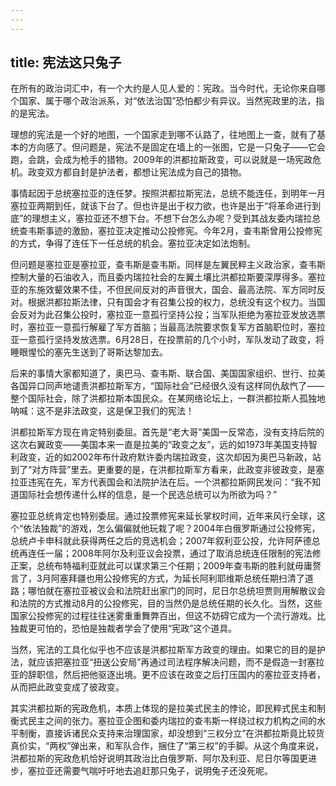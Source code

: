 ```yaml
---
---
---
```

title: 宪法这只兔子
---







在所有的政治词汇中，有一个大约是人见人爱的：宪政。当今时代，无论你来自哪个国家、属于哪个政治派系，对“依法治国”恐怕都少有异议。当然宪政里的法，指的是宪法。

理想的宪法是一个好的地图，一个国家走到哪不认路了，往地图上一查，就有了基本的方向感了。但问题是，宪法不是固定在墙上的一张图，它是一只兔子——它会跑，会跳，会成为枪手的猎物。2009年的洪都拉斯政变，可以说就是一场宪政危机。政变双方都自封是护法者，都想让宪法成为自己的猎物。

事情起因于总统塞拉亚的连任梦。按照洪都拉斯宪法，总统不能连任，到明年一月塞拉亚两期到任，就该下台了。但也许是出于权力欲，也许是出于“将革命进行到底”的理想主义，塞拉亚还不想下台。不想下台怎么办呢？受到其战友委内瑞拉总统查韦斯事迹的激励，塞拉亚决定推动公投修宪。今年2月，查韦斯曾用公投修宪的方式，争得了连任下一任总统的机会。塞拉亚决定如法炮制。

但问题是塞拉亚是塞拉亚，查韦斯是查韦斯。同样是左翼民粹主义政治家，查韦斯控制大量的石油收入，而且委内瑞拉社会的左翼土壤比洪都拉斯要深厚得多。塞拉亚的东施效颦效果不佳，不但民间反对的声音很大，国会、最高法院、军方同时反对。根据洪都拉斯法律，只有国会才有召集公投的权力，总统没有这个权力。当国会反对为此召集公投时，塞拉亚一意孤行坚持公投；当军队拒绝为塞拉亚发放选票时，塞拉亚一意孤行解雇了军方首脑；当最高法院要求恢复军方首脑职位时，塞拉亚一意孤行坚持发放选票。6月28日，在投票前的几个小时，军队发动了政变，将睡眼惺忪的塞先生送到了哥斯达黎加去。

后来的事情大家都知道了，奥巴马、查韦斯、联合国、美国国家组织、世行、拉美各国异口同声地谴责洪都拉斯军方，“国际社会”已经很久没有这样同仇敌忾了——整个国际社会，除了洪都拉斯本国民众。在某网络论坛上，一群洪都拉斯人孤独地呐喊：这不是非法政变，这是保卫我们的宪法！

洪都拉斯军方现在肯定特别委屈。首先是“老大哥”美国一反常态，没有支持后院的这次右翼政变——美国本来一直是拉美的“政变之友”，远的如1973年美国支持智利政变，近的如2002年布什政府默许委内瑞拉政变，这次却因为奥巴马新政，站到了“对方阵营”里去。更重要的是，在洪都拉斯军方看来，此政变非彼政变，是塞拉亚违宪在先，军方代表国会和法院护法在后。一个洪都拉斯网民发问：“我不知道国际社会想传递什么样的信息，是一个民选总统可以为所欲为吗？”

塞拉亚总统肯定也特别委屈。通过投票修宪来延长掌权时间，近年来风行全球，这个“依法独裁”的游戏，怎么偏偏就他玩栽了呢？2004年白俄罗斯通过公投修宪，总统卢卡申科就此获得两任之后的竞选机会；2007年叙利亚公投，允许阿萨德总统再连任一届；2008年阿尔及利亚议会投票，通过了取消总统连任限制的宪法修正案，总统布特福利亚就此可以谋求第三个任期；2009年查韦斯的胜利就毋庸赘言了，3月阿塞拜疆也用公投修宪的方式，为延长阿利耶维斯总统任期扫清了道路；哪怕就在塞拉亚被议会和法院赶出家门的同时，尼日尔总统坦贾则用解散议会和法院的方式推动8月的公投修宪，目的当然仍是总统任期的长久化。当然，这些国家公投修宪的过程往往迷雾重重舞弊百出，但这不妨碍它成为一个流行游戏。比独裁更可怕的，恐怕是独裁者学会了使用“宪政”这个道具。

当然，宪法的工具化似乎也不应该是洪都拉斯军方政变的理由。如果它的目的是护法，就应该把塞拉亚“扭送公安局”再通过司法程序解决问题，而不是假造一封塞拉亚的辞职信，然后把他驱逐出境。更不应该在政变之后打压国内的塞拉亚支持者，从而把此政变变成了彼政变。

其实洪都拉斯的宪政危机，本质上体现的是拉美式民主的悖论，即民粹式民主和制衡式民主之间的张力。塞拉亚企图和委内瑞拉的查韦斯一样绕过权力机构之间的水平制衡，直接诉诸民众支持来治理国家，却没想到“三权分立”在洪都拉斯竟比较货真价实，“两权”弹出来，和军队合作，捆住了“第三权”的手脚。从这个角度来说，洪都拉斯的宪政危机恰好说明其政治比白俄罗斯、阿尔及利亚、尼日尔等国更进步，塞拉亚还需要气喘吁吁地去追赶那只兔子，说明兔子还没死呢。